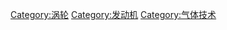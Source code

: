 {{Commonscat|Gas turbines (gas-based turbomachinery)}}

[[Category:涡轮|Category:涡轮]]
[[Category:发动机|Category:发动机]]
[[Category:气体技术|Category:气体技术]]